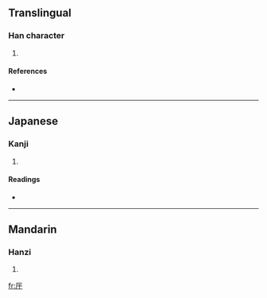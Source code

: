 ==Translingual==

===Han character===
{{Han char|rn=27|rad=厂|as=03|sn=5|four=|canj=一一十 (MMJ)}}

# {{defn|Han}}

====References====
* {{Han ref|kx=0160.210|dkj=02896|hdz=10068.060|uh=5388|ud=21384}}

----

==Japanese==

===Kanji===
{{ja-kanji|grade=|rs=厂03}}

# {{defn|Japanese}}

====Readings====
* {{ja-readings|on=[[かん]] (kan)|kun=[[がんだれ]] (gandare)}}

----

==Mandarin==

===Hanzi===
{{cmn-hanzi|pin=[[hǎn]] ([[han3]])|wg=han<sup>3</sup>}}

# {{defn|Mandarin}}

[[fr:厈]]